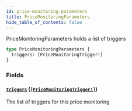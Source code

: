 ```yaml
---
id: price-monitoring-parameters
title: PriceMonitoringParameters
hide_table_of_contents: false
---
```



PriceMonitoringParameters holds a list of triggers

```graphql
type PriceMonitoringParameters {
  triggers: [PriceMonitoringTrigger!]
}
```


### Fields

#### [`triggers`](#) ([`[PriceMonitoringTrigger!]`](/mainnet/api/graphql/objects/price-monitoring-trigger))

The list of triggers for this price monitoring




